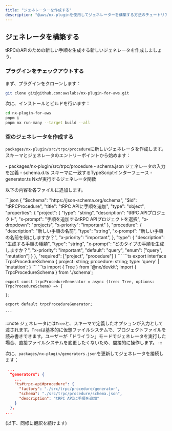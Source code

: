 ```yaml
---
title: "ジェネレーターを作成する"
description: "@aws/nx-pluginを使用してジェネレーターを構築する方法のチュートリアル。"
---
```



## ジェネレータを構築する

tRPCのAPIのための新しい手順を生成する新しいジェネレータを作成しましょう。

### プラグインをチェックアウトする

まず、プラグインをクローンします：

```bash
git clone git@github.com:awslabs/nx-plugin-for-aws.git
```

次に、インストールとビルドを行います：

```bash
cd nx-plugin-for-aws
pnpm i
pnpm nx run-many --target build --all
```

### 空のジェネレータを作成する

`packages/nx-plugin/src/trpc/procedure`に新しいジェネレータを作成します。スキーマとジェネレータのエントリーポイントから始めます：

<FileTree>
  - packages/nx-plugin/src/trpc/procedure
    - schema.json ジェネレータの入力を定義
    - schema.d.ts スキーマに一致するTypeScriptインターフェース
    - generator.ts Nxが実行するジェネレータ関数
</FileTree>

以下の内容を各ファイルに追加します。

<Tabs>
  <TabItem label="schema.json">
    ```json
    {
      "$schema": "https://json-schema.org/schema",
      "$id": "tRPCProcedure",
      "title": "tRPC APIに手順を追加",
      "type": "object",
      "properties": {
        "project": {
          "type": "string",
          "description": "tRPC APIプロジェクト",
          "x-prompt": "手順を追加するtRPC APIプロジェクトを選択",
          "x-dropdown": "projects",
          "x-priority": "important"
        },
        "procedure": {
          "description": "新しい手順の名前",
          "type": "string",
          "x-prompt": "新しい手順の名前を何にしますか？",
          "x-priority": "important",
        },
        "type": {
          "description": "生成する手順の種類",
          "type": "string",
          "x-prompt": "どのタイプの手順を生成しますか？",
          "x-priority": "important",
          "default": "query",
          "enum": ["query", "mutation"]
        }
      },
      "required": ["project", "procedure"]
    }
    ```
  </TabItem>
  <TabItem label="schema.d.ts">
    ```ts
    export interface TrpcProcedureSchema {
      project: string;
      procedure: string;
      type: 'query' | 'mutation';
    }
    ```
  </TabItem>
  <TabItem label="generator.ts">
    ```ts
    import { Tree } from '@nx/devkit';
    import { TrpcProcedureSchema } from './schema';

    export const trpcProcedureGenerator = async (tree: Tree, options: TrpcProcedureSchema) => {

    };

    export default trpcProcedureGenerator;

    ```
  </TabItem>
</Tabs>

:::note
ジェネレータには`Tree`と、スキーマで定義したオプションが入力として渡されます。`Tree`は基本的に仮想ファイルシステムで、プロジェクトファイルを読み書きできます。ユーザーが「ドライラン」モードでジェネレータを実行した場合、直接ファイルシステムを変更したくないため、間接的に操作します。
:::

次に、`packages/nx-plugin/generators.json`を更新してジェネレータを接続します：

```json
 ...
  "generators": {
    ...
    "ts#trpc-api#procedure": {
      "factory": "./src/trpc/procedure/generator",
      "schema": "./src/trpc/procedure/schema.json",
      "description": "tRPC APIに手順を追加"
    }
  },
...
```

(以下、同様に翻訳を続けます)